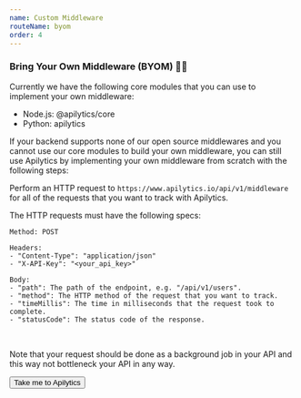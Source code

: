 ```yaml
---
name: Custom Middleware
routeName: byom
order: 4
---
```


### Bring Your Own Middleware (BYOM) 👨‍💻

Currently we have the following core modules that you can use to implement your own middleware:

- Node.js: <ExternalLink href="https://www.npmjs.com/package/@apilytics/core">
  @apilytics/core
  </ExternalLink>
- Python: <ExternalLink href="https://pypi.org/project/apilytics/">apilytics</ExternalLink>

If your backend supports none of our open source middlewares
and you cannot use our core modules to build your own middleware,
you can still use Apilytics by implementing your own middleware from scratch with the following steps:

Perform an HTTP request to `https://www.apilytics.io/api/v1/middleware`
for all of the requests that you want to track with Apilytics.

The HTTP requests must have the following specs:

```
Method: POST

Headers:
- "Content-Type": "application/json"
- "X-API-Key": "<your_api_key>"

Body:
- "path": The path of the endpoint, e.g. "/api/v1/users".
- "method": The HTTP method of the request that you want to track.
- "timeMillis": The time in milliseconds that the request took to complete.
- "statusCode": The status code of the response.
```

<br />

Note that your request should be done as a background job
in your API and this way not bottleneck your API in any way.

<Button linkTo="/" className="btn-secondary btn-outline mt-8 mx-auto">
  Take me to Apilytics
</Button>
